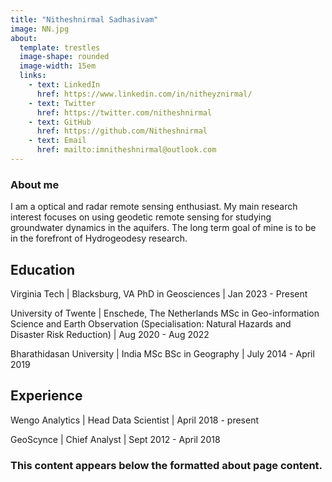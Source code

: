 ```yaml
---
title: "Nitheshnirmal Sadhasivam"
image: NN.jpg
about: 
  template: trestles
  image-shape: rounded
  image-width: 15em
  links:
    - text: LinkedIn
      href: https://www.linkedin.com/in/nitheyznirmal/
    - text: Twitter
      href: https://twitter.com/nitheshnirmal
    - text: GitHub
      href: https://github.com/Nitheshnirmal
    - text: Email
      href: mailto:imnitheshnirmal@outlook.com
---
```


### About me

::: {#hero-heading}
I am a optical and radar remote sensing enthusiast. My main research interest focuses on using geodetic remote sensing for studying groundwater dynamics in the aquifers. The long term goal of mine is to be in the forefront of Hydrogeodesy research.

## Education

Virginia Tech \| Blacksburg, VA PhD in Geosciences \| Jan 2023 - Present

University of Twente \| Enschede, The Netherlands MSc in Geo-information Science and Earth Observation (Specialisation: Natural Hazards and Disaster Risk Reduction) \| Aug 2020 - Aug 2022

Bharathidasan University \| India MSc BSc in Geography \| July 2014 - April 2019

## Experience

Wengo Analytics \| Head Data Scientist \| April 2018 - present

GeoScynce \| Chief Analyst \| Sept 2012 - April 2018
:::

### This content appears below the formatted about page content.
